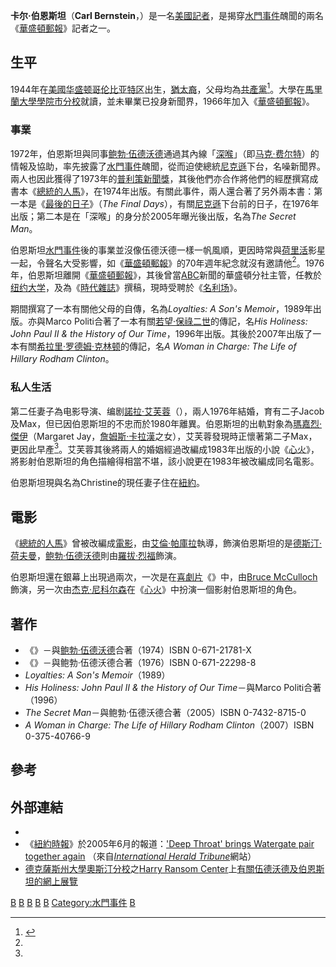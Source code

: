 {{Infobox journalist
|name          = 卡尔·伯恩斯坦<br />Carl Bernstein
|image         = Carl bernstein 2007.jpg
|image_size    = 
|caption       = 2007年德州書本節（Texas Book Festival）
|birth_date    = {{Birth date and age|1944|2|14}}
|birth_place   = [[美國|美國]] [[华盛顿哥伦比亚特区|华盛顿哥伦比亚特区]]
|death_date    = 
|death_place   = 
|death_cause   = 
|credits     = 揭穿[[水門事件|水門事件]]醜聞
|education     = [[馬里蘭大學學院市分校|馬里蘭大學學院市分校]]（並未畢業）
|occupation    = [[記者|記者]]、[[作家|作家]]
|religion      = [[猶太教|猶太教]]
|spouse        = [[諾拉·艾芙蓉|諾拉·艾芙蓉]]（{{lang|en|Nora Ephron}}，1976至80年）<br />Christine
|children      = Jacob Bernstein及Max  Bernstein
|parents       = Alfred Bernstein and Sylvia Walker
|relations     = 
|website       = http://carlbernstein.com/
|footnotes     = 
}}
'''卡尔·伯恩斯坦'''（'''Carl Bernstein'''，{{bd|1944年|2月14日|catIdx=Bernstein}}）是一名[[美國|美國]][[記者|記者]]，是揭穿[[水門事件|水門事件]]醜聞的兩名《[[華盛頓郵報|華盛頓郵報]]》記者之一。

==生平==
1944年在[[美國|美國]][[华盛顿哥伦比亚特区|华盛顿哥伦比亚特区]]出生，[[猶太裔|猶太裔]]，父母均為[[共產黨|共產黨]]<ref name="washpost1989">{{cite news
 |title        = HE WENT FROM WATERGATE TO `HEARTBURN,' FROM INVESTIGATIVE SUPERSTAR TO CELEBRITY DINNER GUEST. NOW BERNSTEIN'S BACK WITH AN EVOCATIVE BOOK ON HIS EMBATTLED CHILDHOOD, BUT HE'S Still Carl After All These Years
 |url          = http://www.highbeam.com/doc/1P2-1180677.html
 |work         = 《[[華盛頓郵報|華盛頓郵報]]》
 |date         = 1989-03-19
 |accessdate   = 2007-08-16
 |archive-url  = https://web.archive.org/web/20121023041916/http://www.highbeam.com/doc/1P2-1180677.html
 |archive-date = 2012-10-23
 |dead-url     = yes
}}</ref>。大學在[[馬里蘭大學學院市分校|馬里蘭大學學院市分校]]就讀，並未畢業已投身新聞界，1966年加入《[[華盛頓郵報|華盛頓郵報]]》。

===事業===
1972年，伯恩斯坦與同事[[鲍勃·伍德沃德|鲍勃·伍德沃德]]通過其內線「[[深喉_(水門事件)|深喉]]」（即[[马克·费尔特|马克·费尔特]]）的情報及協助，率先披露了[[水門事件|水門事件]]醜聞，從而迫使總統[[尼克遜|尼克遜]]下台，名噪新聞界。兩人也因此獲得了1973年的[[普利策新聞獎|普利策新聞獎]]，其後他們亦合作將他們的經歷撰寫成書本《[[總統的人馬|總統的人馬]]》，在1974年出版。有關此事件，兩人還合著了另外兩本書：第一本是《[[最後的日子|最後的日子]]》（''The Final Days''），有關[[尼克遜|尼克遜]]下台前的日子，在1976年出版；第二本是在「深喉」的身分於2005年曝光後出版，名為''The Secret Man''。

伯恩斯坦[[水門事件|水門事件]]後的事業並沒像伍德沃德一樣一帆風順，更因時常與[[荷里活|荷里活]]影星一起，令聲名大受影響，如《[[華盛頓郵報|華盛頓郵報]]》的70年週年紀念就沒有邀請他<ref name="washpost1989"/>。1976年，伯恩斯坦離開《[[華盛頓郵報|華盛頓郵報]]》，其後曾當[[ABC|ABC]]新聞的華盛頓分社主管，任教於[[纽约大学|纽约大学]]，及為《[[時代雜誌|時代雜誌]]》撰稿，現時受聘於《[[名利场_(杂志)|名利场]]》。

期間撰寫了一本有關他父母的自傳，名為''Loyalties: A Son's Memoir''，1989年出版。亦與Marco Politi合著了一本有關[[若望·保祿二世|若望·保祿二世]]的傳記，名''His Holiness: John Paul II & the History of Our Time''，1996年出版。其後於2007年出版了一本有關[[希拉里·罗德姆·克林顿|希拉里·罗德姆·克林顿]]的傳記，名''A Woman in Charge: The Life of Hillary Rodham Clinton''。

===私人生活===
第二任妻子為电影导演、编剧[[諾拉·艾芙蓉|諾拉·艾芙蓉]]（{{lang|en|Nora Ephron}}），兩人1976年結婚，育有二子Jacob及Max，但已因伯恩斯坦的不忠而於1980年離異。伯恩斯坦的出軌對象為[[瑪嘉烈·傑伊|瑪嘉烈·傑伊]]（Margaret Jay，[[詹姆斯·卡拉漢|詹姆斯·卡拉漢]]之女），艾芙蓉發現時正懷著第二子Max，更因此早產<ref name="washpost1989" />。艾芙蓉其後將兩人的婚姻經過改編成1983年出版的小說《[[心火|心火]]》，將影射伯恩斯坦的角色描繪得相當不堪，該小說更在1983年被改編成同名電影。

伯恩斯坦現與名為Christine的現任妻子住在[[紐約|紐約]]。

==電影==
《[[總統的人馬|總統的人馬]]》曾被改編成[[驚天大陰謀|電影]]，由[[艾倫·帕庫拉|艾倫·帕庫拉]]執導，飾演伯恩斯坦的是[[德斯汀·荷夫曼|德斯汀·荷夫曼]]，[[鲍勃·伍德沃德|鲍勃·伍德沃德]]則由[[羅拔·烈福|羅拔·烈福]]飾演。

伯恩斯坦還在銀幕上出現過兩次，一次是在[[喜劇片|喜劇片]]《{{tsl|en|Dick (film)|白宮也瘋狂}}》中，由[[Bruce_McCulloch|Bruce McCulloch]]飾演，另一次由[[杰克·尼科尔森|杰克·尼科尔森]]在《[[心火|心火]]》中扮演一個影射伯恩斯坦的角色。

==著作==
*《{{tsl|en|All the President's Men|總統的人馬}}》－與[[鲍勃·伍德沃德|鲍勃·伍德沃德]]合著（1974）ISBN 0-671-21781-X
*《{{tsl|en|The Final Days|最後的日子}}》－與鲍勃·伍德沃德合著（1976）ISBN 0-671-22298-8
*''Loyalties: A Son's Memoir''（1989）
*''His Holiness: John Paul II & the History of Our Time''－與Marco Politi合著（1996） 
*''The Secret Man''－與鲍勃·伍德沃德合著（2005）ISBN 0-7432-8715-0
*''A Woman in Charge: The Life of Hillary Rodham Clinton''（2007）ISBN 0-375-40766-9

==參考==
{{reflist}}

==外部連結==
{{wikiquote|:en:Carl Bernstein}}
{{Commons category|Carl Bernstein}}
* {{official|http://carlbernstein.com/}}
* 《[[紐約時報|紐約時報]]》於2005年6月的報道：[http://www.iht.com/articles/2005/06/03/news/throat.php  'Deep Throat' brings Watergate pair together again] {{Wayback|url=http://www.iht.com/articles/2005/06/03/news/throat.php |date=20050605014125 }}（來自''[[International_Herald_Tribune|International Herald Tribune]]''網站）
* [[德克薩斯州大學奧斯汀分校|德克薩斯州大學奧斯汀分校]]之[[Harry_Ransom_Center|Harry Ransom Center]]上[https://web.archive.org/web/20101007230503/http://www.hrc.utexas.edu/exhibitions/web/woodstein/ 有關伍德沃德及伯恩斯坦的網上展覽]

{{Authority control}}
{{DEFAULTSORT:Bernstein, Carl}}
[[Category:普利茲獎獲獎者|B]]
[[Category:美國記者|B]]
[[Category:馬里蘭大學校友|B]]
[[Category:美國猶太人|B]]
[[Category:華盛頓哥倫比亞特區人|B]]
[[Category:水門事件|Category:水門事件]]
[[Category:华盛顿邮报人物|B]]